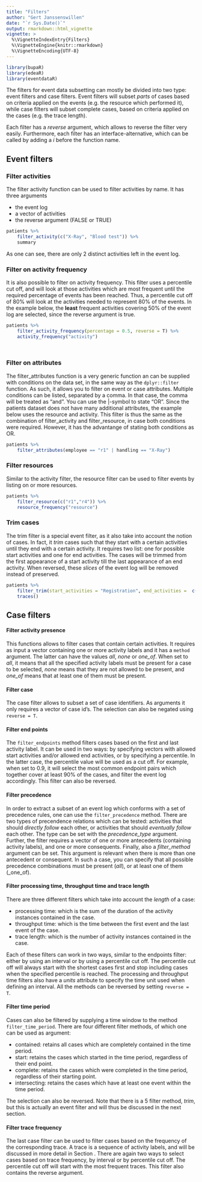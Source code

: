 ```yaml
---
title: "Filters"
author: "Gert Janssenswillen"
date: "`r Sys.Date()`"
output: rmarkdown::html_vignette
vignette: >
  %\VignetteIndexEntry{Filters}
  %\VignetteEngine{knitr::rmarkdown}
  %\VignetteEncoding{UTF-8}
---
```


```r
library(bupaR)
library(edeaR)
library(eventdataR)
```



The filters for event data subsetting can mostly be divided into two type: event filters and case filters. Event filters will subset _parts_ of cases based on criteria applied on the events (e.g. the resource which performed it), while case filters will subset complete cases, based on criteria applied on the cases (e.g. the trace length). 

Each filter has a _reverse_ argument, which allows to reverse the filter very easily. Furthermore, each filter has an interface-alternative, which can be called by adding a _i_ before the function name. 

## Event filters

### Filter activities

The filter activity function can be used to filter activities by name. It has three arguments

*	the event log
*	a vector of activities
*	the reverse argument (FALSE or TRUE)

```r
patients %>%
	filter_activity(c("X-Ray", "Blood test")) %>%
	summary
```

As one can see, there are only 2 distinct activities left in the event log.

### Filter on activity frequency

It is also possible to filter on activity frequency. This filter uses a percentile cut off, and will look at those activities which are most frequent until the required percentage of events has been reached. Thus, a percentile cut off of 80% will look at the activities needed to represent 80% of the events. In the example below, the __least__ frequent activities covering 50% of the event log are selected, since the reverse argument is true.

```r
patients %>%
	filter_activity_frequency(percentage = 0.5, reverse = T) %>%
	activity_frequency("activity")

	
```

### Filter on attributes

The filter_attributes function is a very generic function an can be supplied with conditions on the data set, in the same way as the `dplyr::filter` function. As such, it allows you to filter on event or case attributes. Multiple conditions can be listed, separated by a comma. In that case, the comma will be treated as "and". You can use the |-symbol to state "OR". Since the patients dataset does not have many additional attributes, the example below uses the resource and activity. This filter is thus the same as the combination of filter_activity and filter_resource, in case both conditions were required. However, it has the advantange of stating both conditions as OR.

```r
patients %>% 
	filter_attributes(employee == "r1" | handling == "X-Ray") 
```


### Filter resources

Similar to the activity filter, the resource filter can be used to filter events by listing on or more resources. 

```r
patients %>%
	filter_resource(c("r1","r4")) %>%
	resource_frequency("resource")
```


### Trim cases

The trim filter is a special event filter, as it also take into account the notion of cases. In fact, it _trim_ cases such that they start with a certain activities until they end with a certain activity. It requires two list: one for possible start activities and one for end activities. The cases will be trimmed from the first appearance of a start activity till the last appearance of an end activity. When reversed, these _slices_ of the event log will be removed instead of preserved.

```r
patients %>%
	filter_trim(start_activities = "Registration", end_activities =  c("MRI SCAN","X-Ray")) %>%
	traces()
```

## Case filters


#### Filter activity presence

This functions allows to filter cases that contain certain activities. It requires as input a vector containing one or more activity labels and it has a `method` argument. The latter can have the values _all_, _none_ or _one_of_. When set to _all_, it means that all the specified activity labels must be present for a case to be selected, _none_ means that they are not allowed to be present, and _one_of_ means that at least one of them must be present. 


#### Filter case

The case filter allows to subset a set of case identifiers. As arguments it only requires a vector of case id's. The selection can also be negated using  `reverse = T`. 

#### Filter end points

The `filter_endpoints` method filters cases based on the first and last activity label. It can be used in two ways: by specifying vectors with allowed start activities and/or allowed end activities, or by specifying a percentile. In the latter case, the percentile value will be used as a cut off. For example, when set to 0.9, it will select the most common endpoint pairs which together cover at least 90% of the cases, and filter the event log accordingly. This filter can also be reversed.

#### Filter precedence

In order to extract a subset of an event log which conforms with a set of precedence rules, one can use the `filter_precedence` method. There are two types of precendence relations which can be tested: activities that should _directly follow_ each other, or activities that should _eventually follow_ each other. The type can be set with the _precedence_type_ argument. Further, the filter requires a vector of one or more antecedents (containing activity labels), and one or more consequents. Finally, also a _filter_method_ argument can be set. This argument is relevant when there is more than one antecedent or consequent. In such a case, you can specify that all possible precedence combinations must be present (_all_), or at least one of them (_one_of).


#### Filter processing time, throughput time and trace length

There are three different filters which take into account the _length_ of a case:

*  processing time: which is the sum of the duration of the activity instances contained in the case.
*  throughput time: which is the time between the first event and the last event of the case.
*  trace length: which is the number of activity instances contained in the case.

Each of these filters can work in two ways, similar to the endpoints filter: either by using an interval or by using a percentile cut off. The percentile cut off will always start with the shortest cases first and stop including cases when the specified percentile is reached. The processing and throughput time filters also have a _units_ attribute to specify the time unit used when defining an interval. All the methods can be reversed by setting `reverse = T`.

#### Filter time period

Cases can also be filtered by supplying a time window to the method `filter_time_period`. There are four different filter methods, of which one can be used as argument:

*	contained: retains all cases which are completely contained in the time period.
*	start: retains the cases which started in the time period, regardless of their end point.
*	complete: retains the cases which were completed in the time period, regardless of their starting point.
*	intersecting: retains the cases which have at least one event within the time period.

The selection can also be reversed. Note that there is a 5\textsuperscript{th} filter method, _trim_, but this is actually an event filter and will thus be discussed in the next section.

#### Filter trace frequency

The last case filter can be used to filter cases based on the frequency of the corresponding trace. A trace is a sequence of activity labels, and will be discussed in more detail in Section \ref{mining-and-analysis-1}. There are again two ways to select cases based on trace frequency, by interval or by percentile cut off. The percentile cut off will start with the most frequent traces. This filter also contains the reverse argument. 


